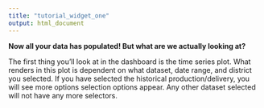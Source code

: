 ```yaml
---
title: "tutorial_widget_one"
output: html_document
---
```


**Now all your data has populated! But what are we actually looking at?**

The first thing you'll look at in the dashboard is the time series plot. What renders in this plot is dependent on what dataset, date range, and district you selected. If you have selected the historical production/delivery, you will see more options selection options appear. Any other dataset selected will not have any more selectors. 
